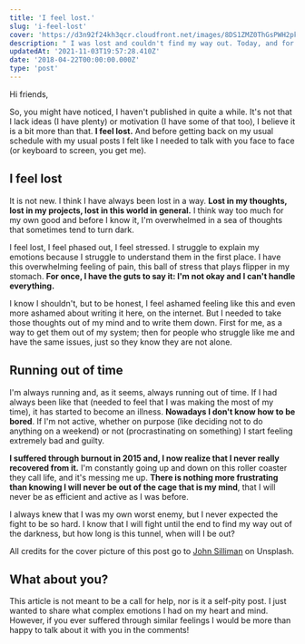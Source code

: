 ```yaml
---
title: 'I feel lost.'
slug: 'i-feel-lost'
cover: 'https://d3n92f24kh3qcr.cloudfront.net/images/8DS1ZMZ0ThGsPWH2pkRA.jpg'
description: " I was lost and couldn't find my way out. Today, and for once, I have the guts to say it: I'm not okay and I can't handle everything."
updatedAt: '2021-11-03T19:57:28.410Z'
date: '2018-04-22T00:00:00.000Z'
type: 'post'
---
```


Hi friends,

So, you might have noticed, I haven't published in quite a while. It's not that I lack ideas (I have plenty) or motivation (I have some of that too), I believe it is a bit more than that. **I feel lost.** And before getting back on my usual schedule with my usual posts I felt like I needed to talk with you face to face (or keyboard to screen, you get me).

## I feel lost

It is not new. I think I have always been lost in a way. **Lost in my thoughts, lost in my projects, lost in this world in general.** I think way too much for my own good and before I know it, I'm overwhelmed in a sea of thoughts that sometimes tend to turn dark.

I feel lost, I feel phased out, I feel stressed. I struggle to explain my emotions because I struggle to understand them in the first place. I have this overwhelming feeling of pain, this ball of stress that plays flipper in my stomach. **For once, I have the guts to say it: I'm not okay and I can't handle everything.**

I know I shouldn't, but to be honest, I feel ashamed feeling like this and even more ashamed about writing it here, on the internet. But I needed to take those thoughts out of my mind and to write them down. First for me, as a way to get them out of my system; then for people who struggle like me and have the same issues, just so they know they are not alone.

## Running out of time

I'm always running and, as it seems, always running out of time. If I had always been like that (needed to feel that I was making the most of my time), it has started to become an illness. **Nowadays I don't know how to be bored**. If I'm not active, whether on purpose (like deciding not to do anything on a weekend) or not (procrastinating on something) I start feeling extremely bad and guilty.

**I suffered through burnout in 2015 and, I now realize that I never really recovered from it.** I'm constantly going up and down on this roller coaster they call life, and it's messing me up. **There is nothing more frustrating than knowing I will never be out of the cage that is my mind**, that I will never be as efficient and active as I was before.

I always knew that I was my own worst enemy, but I never expected the fight to be so hard. I know that I will fight until the end to find my way out of the darkness, but how long is this tunnel, when will I be out?

All credits for the cover picture of this post go to [John Silliman](https://unsplash.com/@john_silliman?utm_medium=referral&utm_campaign=photographer-credit&utm_content=creditBadge 'Download free do whatever you want high-resolution photos from John Silliman') on Unsplash.

## What about you?

This article is not meant to be a call for help, nor is it a self-pity post. I just wanted to share what complex emotions I had on my heart and mind. However, if you ever suffered through similar feelings I would be more than happy to talk about it with you in the comments!
